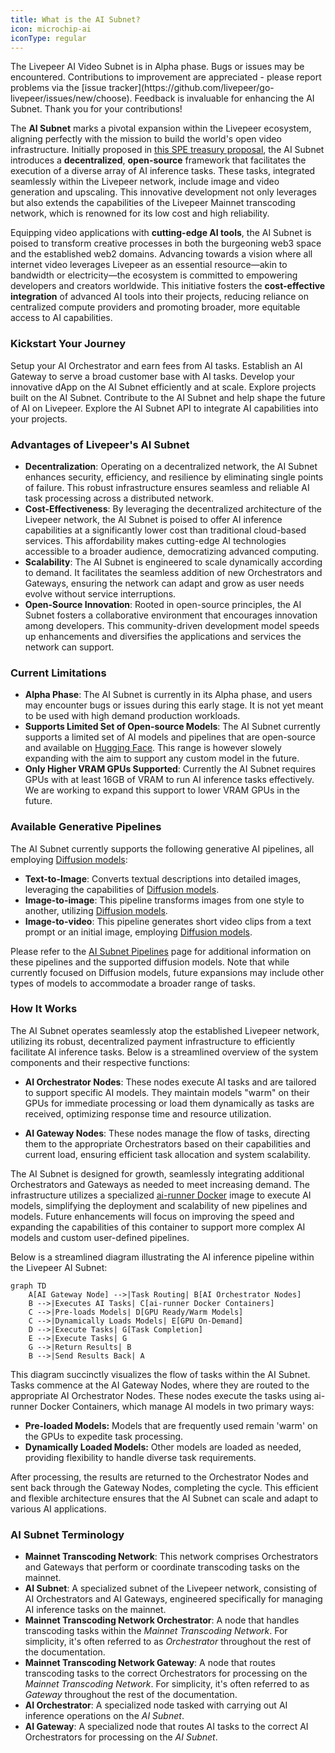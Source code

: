 ```yaml
---
title: What is the AI Subnet?
icon: microchip-ai
iconType: regular
---
```


<Warning>
  The Livepeer AI Video Subnet is in Alpha phase. Bugs or issues may be
  encountered. Contributions to improvement are appreciated - please report
  problems via the [issue
  tracker](https://github.com/livepeer/go-livepeer/issues/new/choose). Feedback
  is invaluable for enhancing the AI Subnet. Thank you for your contributions!
</Warning>

The **AI Subnet** marks a pivotal expansion within the Livepeer ecosystem,
aligning perfectly with the mission to build the world's open video
infrastructure. Initially proposed in
[this SPE treasury proposal](https://explorer.livepeer.org/treasury/82843445347363563575858115586375001878287509193479217286690041153234635982713),
the AI Subnet introduces a **decentralized**, **open-source** framework that
facilitates the execution of a diverse array of AI inference tasks. These tasks,
integrated seamlessly within the Livepeer network, include image and video
generation and upscaling. This innovative development not only leverages but
also extends the capabilities of the Livepeer Mainnet transcoding network, which
is renowned for its low cost and high reliability.

Equipping video applications with **cutting-edge AI tools**, the AI Subnet is
poised to transform creative processes in both the burgeoning web3 space and the
established web2 domains. Advancing towards a vision where all internet video
leverages Livepeer as an essential resource—akin to bandwidth or electricity—the
ecosystem is committed to empowering developers and creators worldwide. This
initiative fosters the **cost-effective integration** of advanced AI tools into
their projects, reducing reliance on centralized compute providers and promoting
broader, more equitable access to AI capabilities.

### Kickstart Your Journey

<CardGroup cols={3}>
  <Card
    href="/ai/orchestrators/get-started"
    title="Setup AI Orchestrator"
    icon="robot"
    iconType="duotone"
  >
    Setup your AI Orchestrator and earn fees from AI tasks.
  </Card>
  <Card
    href="/ai/setup-gateway"
    title="Setup AI Gateway"
    icon="play"
    iconType="duotone"
  >
    Establish an AI Gateway to serve a broad customer base with AI tasks.
  </Card>
  <Card
    href="/ai/builders"
    title="Build your dApp"
    icon="screwdriver-wrench"
    iconType="duotone"
  >
    Develop your innovative dApp on the AI Subnet efficiently and at scale.
  </Card>
  <Card title="Showcase" href="/ai/build/showcase" icon="star">
    Explore projects built on the AI Subnet.
  </Card>
  <Card
    href="/ai/contribute/overview"
    title="Contribute to AI Subnet"
    icon="heart"
    iconType="duotone"
  >
    Contribute to the AI Subnet and help shape the future of AI on Livepeer.
  </Card>
  <Card
    href="/ai/api-reference"
    title="AI API Reference"
    icon="rectangle-terminal"
    iconType="duotone"
  >
    Explore the AI Subnet API to integrate AI capabilities into your projects.
  </Card>
</CardGroup>

### Advantages of Livepeer's AI Subnet

- **Decentralization**: Operating on a decentralized network, the AI Subnet
  enhances security, efficiency, and resilience by eliminating single points of
  failure. This robust infrastructure ensures seamless and reliable AI task
  processing across a distributed network.
- **Cost-Effectiveness**: By leveraging the decentralized architecture of the
  Livepeer network, the AI Subnet is poised to offer AI inference capabilities
  at a significantly lower cost than traditional cloud-based services. This
  affordability makes cutting-edge AI technologies accessible to a broader
  audience, democratizing advanced computing.
- **Scalability**: The AI Subnet is engineered to scale dynamically according to
  demand. It facilitates the seamless addition of new Orchestrators and
  Gateways, ensuring the network can adapt and grow as user needs evolve without
  service interruptions.
- **Open-Source Innovation**: Rooted in open-source principles, the AI Subnet
  fosters a collaborative environment that encourages innovation among
  developers. This community-driven development model speeds up enhancements and
  diversifies the applications and services the network can support.

### Current Limitations

- **Alpha Phase**: The AI Subnet is currently in its Alpha phase, and users may
  encounter bugs or issues during this early stage. It is not yet meant to be
  used with high demand production workloads.
- **Supports Limited Set of Open-source Models**: The AI Subnet currently
  supports a limited set of AI models and pipelines that are open-source and
  available on [Hugging Face](https://huggingface.co/models). This range is
  however slowely expanding with the aim to support any custom model in the
  future.
- **Only Higher VRAM GPUs Supported**: Currently the AI Subnet requires GPUs
  with at least 16GB of VRAM to run AI inference tasks effectively. We are
  working to expand this support to lower VRAM GPUs in the future.

### Available Generative Pipelines

The AI Subnet currently supports the following generative AI pipelines, all
employing [Diffusion models](https://huggingface.co/docs/diffusers/en/index):

- **Text-to-Image**: Converts textual descriptions into detailed images,
  leveraging the capabilities of
  [Diffusion models](https://huggingface.co/models?pipeline_tag=text-to-image).
- **Image-to-image**: This pipeline transforms images from one style to another,
  utilizing
  [Diffusion models](https://huggingface.co/models?pipeline_tag=image-to-image).
- **Image-to-video**: This pipeline generates short video clips from a text
  prompt or an initial image, employing
  [Diffusion models](https://huggingface.co/docs/diffusers/en/index).

Please refer to the [AI Subnet Pipelines](/ai/pipelines) page for additional
information on these pipelines and the supported diffusion models. Note that
while currently focused on Diffusion models, future expansions may include other
types of models to accommodate a broader range of tasks.

### How It Works

The AI Subnet operates seamlessly atop the established Livepeer network,
utilizing its robust, decentralized payment infrastructure to efficiently
facilitate AI inference tasks. Below is a streamlined overview of the system
components and their respective functions:

- **AI Orchestrator Nodes**: These nodes execute AI tasks and are tailored to
  support specific AI models. They maintain models "warm" on their GPUs for
  immediate processing or load them dynamically as tasks are received,
  optimizing response time and resource utilization.

- **AI Gateway Nodes**: These nodes manage the flow of tasks, directing them to
  the appropriate Orchestrators based on their capabilities and current load,
  ensuring efficient task allocation and system scalability.

The AI Subnet is designed for growth, seamlessly integrating additional
Orchestrators and Gateways as needed to meet increasing demand. The
infrastructure utilizes a specialized
[ai-runner Docker](https://hub.docker.com/r/livepeer/ai-runner) image to execute
AI models, simplifying the deployment and scalability of new pipelines and
models. Future enhancements will focus on improving the speed and expanding the
capabilities of this container to support more complex AI models and custom
user-defined pipelines.

Below is a streamlined diagram illustrating the AI inference pipeline within the
Livepeer AI Subnet:

```mermaid
graph TD
    A[AI Gateway Node] -->|Task Routing| B[AI Orchestrator Nodes]
    B -->|Executes AI Tasks| C[ai-runner Docker Containers]
    C -->|Pre-loads Models| D[GPU Ready/Warm Models]
    C -->|Dynamically Loads Models| E[GPU On-Demand]
    D -->|Execute Tasks| G[Task Completion]
    E -->|Execute Tasks| G
    G -->|Return Results| B
    B -->|Send Results Back| A
```

This diagram succinctly visualizes the flow of tasks within the AI Subnet. Tasks
commence at the AI Gateway Nodes, where they are routed to the appropriate AI
Orchestrator Nodes. These nodes execute the tasks using ai-runner Docker
Containers, which manage AI models in two primary ways:

- **Pre-loaded Models:** Models that are frequently used remain 'warm' on the
  GPUs to expedite task processing.
- **Dynamically Loaded Models:** Other models are loaded as needed, providing
  flexibility to handle diverse task requirements.

After processing, the results are returned to the Orchestrator Nodes and sent
back through the Gateway Nodes, completing the cycle. This efficient and
flexible architecture ensures that the AI Subnet can scale and adapt to various
AI applications.

### AI Subnet Terminology

- **Mainnet Transcoding Network**: This network comprises Orchestrators and
  Gateways that perform or coordinate transcoding tasks on the mainnet.
- **AI Subnet**: A specialized subnet of the Livepeer network, consisting of AI
  Orchestrators and AI Gateways, engineered specifically for managing AI
  inference tasks on the mainnet.
- **Mainnet Transcoding Network Orchestrator**: A node that handles transcoding
  tasks within the _Mainnet Transcoding Network_. For simplicity, it's often
  referred to as _Orchestrator_ throughout the rest of the documentation.
- **Mainnet Transcoding Network Gateway**: A node that routes transcoding tasks
  to the correct Orchestrators for processing on the _Mainnet Transcoding
  Network_. For simplicity, it's often referred to as _Gateway_ throughout the
  rest of the documentation.
- **AI Orchestrator**: A specialized node tasked with carrying out AI inference
  operations on the _AI Subnet_.
- **AI Gateway**: A specialized node that routes AI tasks to the correct AI
  Orchestrators for processing on the _AI Subnet_.
